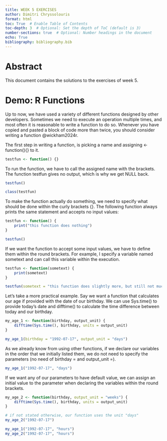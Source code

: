```yaml
---
title: WEEK 5 EXERCISES 
author: Dimitri Chryssolouris
format: html
toc: True  # Enable Table of Contents
toc-depth: 3  # Optional: Set the depth of ToC (default is 3)
number-sections: true  # Optional: Number headings in the document
echo: True
bibliography: bibliography.bib
---
```



# Abstract {.unnumbered .unlisted}

This document contains the solutions to the exercises of week 5.


# Demo: R Functions

Up to now, we have used a variety of different functions designed by other developers. Sometimes we need to execute an operation multiple times, and most often it is reasonable to write a function to do so. Whenever you have copied and pasted a block of code more than twice, you should consider writing a function @wickham2024r.

The first step in writing a function, is picking a name and assigning <- function(){} to it.

```r
testfun <- function() {}
```


To run the function, we have to call the assigned name with the brackets. The function testfun gives no output, which is why we get NULL back.

```r
testfun()
```

```r
class(testfun)
```

To make the function actually do something, we need to specify what should be done within the curly brackets {}. The following function always prints the same statement and accepts no input values:

```r
testfun <- function() {
    print("this function does nothing")
}

testfun()
```

If we want the function to accept some input values, we have to define them within the round brackets. For example, I specify a variable named sometext and can call this variable within the execution.

```r
testfun <- function(sometext) {
    print(sometext)
}

testfun(sometext = "this function does slightly more, but still not much")
```

Let’s take a more practical example. Say we want a function that calculates our age if provided with the date of our birthday. We can use Sys.time() to provide today’s date and difftime() to calculate the time difference between today and our birthday.

```r
my_age_1 <- function(birthday, output_unit) {
    difftime(Sys.time(), birthday, units = output_unit)
}

my_age_1(birthday = "1992-07-17", output_unit = "days")
```


As we already know from using other functions, if we declare our variables in the order that we initially listed them, we do not need to specify the parameters (no need of birthday = and output_unit =).

```r
my_age_1("1992-07-17", "days")
```

If we want any of our parameters to have default value, we can assign an initial value to the parameter when declaring the variables within the round brackets.

```r
my_age_2 <- function(birthday, output_unit = "weeks") {
    difftime(Sys.time(), birthday, units = output_unit)
}

# if not stated otherwise, our function uses the unit "days"
my_age_2("1992-07-17")
```

```r
my_age_1("1992-07-17", "hours")
my_age_2("1992-07-17", "hours")
```

